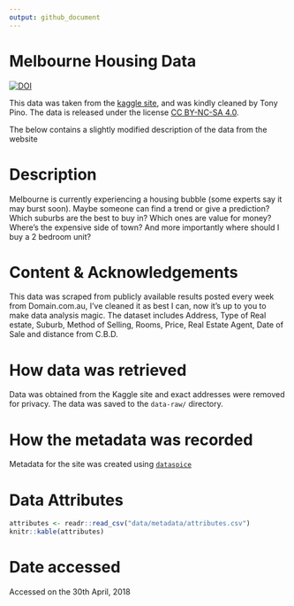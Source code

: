 ```yaml
---
output: github_document
---
```


# Melbourne Housing Data
[![DOI](https://zenodo.org/badge/172044968.svg)](https://zenodo.org/badge/latestdoi/172044968)

This data was taken from the [kaggle site](https://www.kaggle.com/anthonypino/melbourne-housing-market/version/21), and was kindly cleaned by Tony Pino. The data is released under the license [CC BY-NC-SA 4.0](https://creativecommons.org/licenses/by-nc-sa/4.0/).

The below contains a slightly modified description of the data from the website

# Description

Melbourne is currently experiencing a housing bubble (some experts say it may burst soon). Maybe someone can find a trend or give a prediction? Which suburbs are the best to buy in? Which ones are value for money? Where's the expensive side of town? And more importantly where should I buy a 2 bedroom unit?

# Content & Acknowledgements

This data was scraped from publicly available results posted every week from Domain.com.au, I've cleaned it as best I can, now it's up to you to make data analysis magic. The dataset includes Address, Type of Real estate, Suburb, Method of Selling, Rooms, Price, Real Estate Agent, Date of Sale and distance from C.B.D.

# How data was retrieved

Data was obtained from the Kaggle site and exact addresses were removed for privacy. The data was saved to the `data-raw/` directory.

# How the metadata was recorded

Metadata for the site was created using [`dataspice`](https://github.com/ropenscilabs/dataspice)

# Data Attributes

```r
attributes <- readr::read_csv("data/metadata/attributes.csv")
knitr::kable(attributes)
```

# Date accessed

Accessed on the 30th April, 2018
